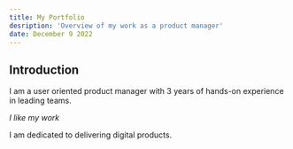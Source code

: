 ```yaml
---
title: My Portfolio
desription: 'Overview of my work as a product manager'
date: December 9 2022
---
```


## Introduction

I am a user oriented product manager with 3 years of hands-on experience in leading teams.

_I like my work_

I am dedicated to delivering digital products.
